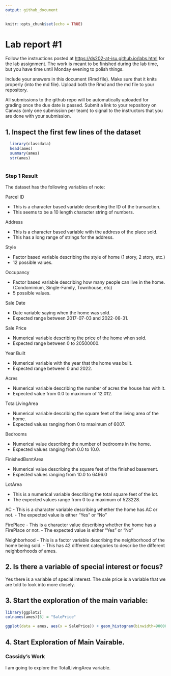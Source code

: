 ```yaml
---
output: github_document
---
```


<!-- README.md is generated from README.Rmd. Please edit the README.Rmd file -->

```r
knitr::opts_chunk$set(echo = TRUE)
```

# Lab report #1

Follow the instructions posted at <https://ds202-at-isu.github.io/labs.html> for the lab assignment. The work is meant to be finished during the lab time, but you have time until Monday evening to polish things.

Include your answers in this document (Rmd file). Make sure that it knits properly (into the md file). Upload both the Rmd and the md file to your repository.

All submissions to the github repo will be automatically uploaded for grading once the due date is passed. Submit a link to your repository on Canvas (only one submission per team) to signal to the instructors that you are done with your submission.

## 1. Inspect the first few lines of the dataset

```r
  
  library(classdata)
  head(ames)
  summary(ames)
  str(ames)
  
```

### Step 1 Result

The dataset has the following variables of note: 

Parcel ID

- This is a character based variable describing the ID of the transaction.
- This seems to be a 10 length character string of numbers.

Address

- This is a character based variable with the address of the place sold.
- This has a long range of strings for the address.

Style 

- Factor based variable describing the style of home (1 story, 2 story, etc.)
- 12 possible values.

Occupancy 

- Factor based variable describing how many people can live in the home. (Condominium, Single-Family, Townhouse, etc)
- 5 possible values.

Sale Date 

- Date variable saying when the home was sold. 
- Expected range between 2017-07-03 and 2022-08-31.

Sale Price 

- Numerical variable describing the price of the home when sold. 
- Expected range between 0 to 20500000. 

Year Built 

- Numerical variable with the year that the home was built. 
- Expected range between 0 and 2022. 

Acres 

- Numerical variable describing the number of acres the house has with it. 
- Expected value from 0.0 to maximum of 12.012. 

TotalLivingArea

- Numerical variable describing the square feet of the living area of the home. 
- Expected values ranging from 0 to maximum of 6007. 

Bedrooms

- Numerical value describing the number of bedrooms in the home. 
- Expected values ranging from 0.0 to 10.0.

FinishedBsmtArea 

- Numerical value describing the square feet of the finished basement.
- Expected values ranging from 10.0 to 6496.0

LotArea

- This is a numerical variable describing the total square feet of the lot.
- The expected values range from 0 to a maximum of 523228.

AC
- This is a character variable describing whether the home has AC or not.
- The expected value is either "Yes" or "No"

FirePlace
- This is a character value describing whether the home has a FirePlace or not. 
- The expected value is either "Yes" or "No"

Neighborhood
- This is a factor variable describing the neighborhood of the home being sold.
- This has 42 different categories to describe the different neighborhoods of ames.

## 2.  Is there a variable of special interest or focus?
Yes there is a variable of special interest. The sale price is a variable that we are told to look into more closely.

## 3. Start the exploration of the main variable:
```r
library(ggplot2)
colnames(ames)[6] = "SalePrice"

ggplot(data = ames, aes(x = SalePrice)) + geom_histogram(binwidth=900000)


```

## 4. Start Exploration of Main Vairable.

### Cassidy's Work
I am going to explore the TotalLivingArea variable.
